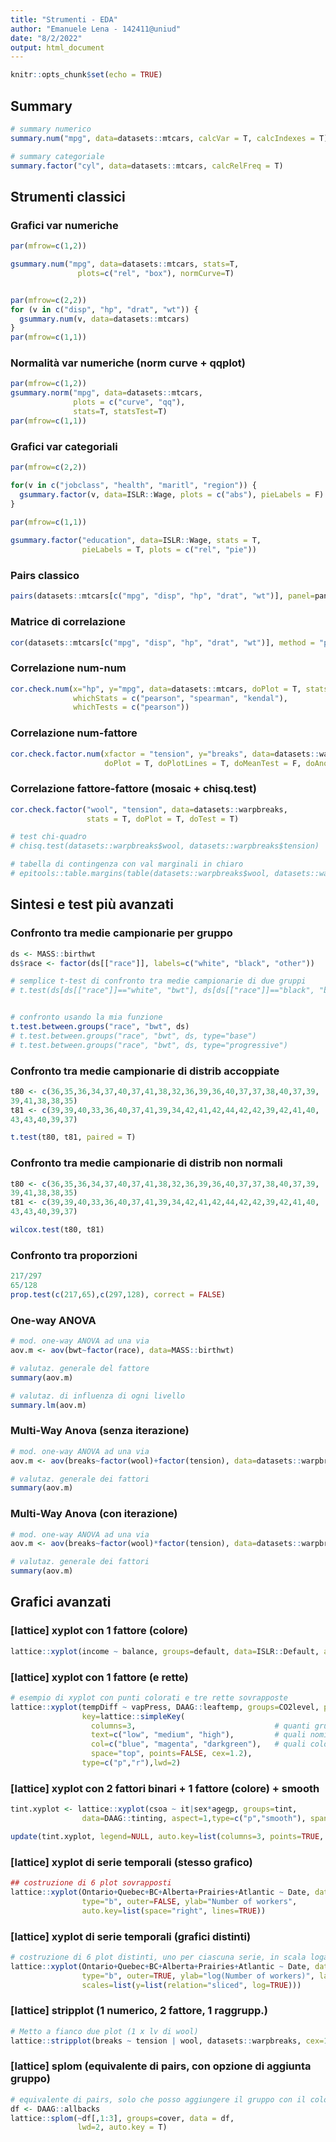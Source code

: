 ```yaml
---
title: "Strumenti - EDA"
author: "Emanuele Lena - 142411@uniud"
date: "8/2/2022"
output: html_document
---
```


```r
knitr::opts_chunk$set(echo = TRUE)
```


## Summary

```r
# summary numerico
summary.num("mpg", data=datasets::mtcars, calcVar = T, calcIndexes = T)

# summary categoriale
summary.factor("cyl", data=datasets::mtcars, calcRelFreq = T)


```


## Strumenti classici

### Grafici var numeriche

```r
par(mfrow=c(1,2))

gsummary.num("mpg", data=datasets::mtcars, stats=T, 
               plots=c("rel", "box"), normCurve=T)


par(mfrow=c(2,2))
for (v in c("disp", "hp", "drat", "wt")) {
  gsummary.num(v, data=datasets::mtcars)
}
par(mfrow=c(1,1))

```

### Normalità var numeriche (norm curve + qqplot)

```r
par(mfrow=c(1,2))
gsummary.norm("mpg", data=datasets::mtcars, 
              plots = c("curve", "qq"), 
              stats=T, statsTest=T)
par(mfrow=c(1,1))
```

### Grafici var categoriali

```r
par(mfrow=c(2,2))

for(v in c("jobclass", "health", "maritl", "region")) {
  gsummary.factor(v, data=ISLR::Wage, plots = c("abs"), pieLabels = F)
}
  
par(mfrow=c(1,1))

gsummary.factor("education", data=ISLR::Wage, stats = T, 
                pieLabels = T, plots = c("rel", "pie"))

```

### Pairs classico

```r
pairs(datasets::mtcars[c("mpg", "disp", "hp", "drat", "wt")], panel=panel.smooth)
```

### Matrice di correlazione
```r
cor(datasets::mtcars[c("mpg", "disp", "hp", "drat", "wt")], method = "pearson")
```

### Correlazione num-num

```r
cor.check.num(x="hp", y="mpg", data=datasets::mtcars, doPlot = T, stats = T, 
              whichStats = c("pearson", "spearman", "kendal"), 
              whichTests = c("pearson"))
```

### Correlazione num-fattore

```r
cor.check.factor.num(xfactor = "tension", y="breaks", data=datasets::warpbreaks, 
                     doPlot = T, doPlotLines = T, doMeanTest = F, doAnova = T, stats=T)
```


### Correlazione fattore-fattore (mosaic + chisq.test)

```r
cor.check.factor("wool", "tension", data=datasets::warpbreaks, 
                 stats = T, doPlot = T, doTest = T)

# test chi-quadro
# chisq.test(datasets::warpbreaks$wool, datasets::warpbreaks$tension)

# tabella di contingenza con val marginali in chiaro
# epitools::table.margins(table(datasets::warpbreaks$wool, datasets::warpbreaks$tension))
```


## Sintesi e test più avanzati


### Confronto tra medie campionarie per gruppo

```r
ds <- MASS::birthwt
ds$race <- factor(ds[["race"]], labels=c("white", "black", "other"))

# semplice t-test di confronto tra medie campionarie di due gruppi
# t.test(ds[ds[["race"]]=="white", "bwt"], ds[ds[["race"]]=="black", "bwt"])


# confronto usando la mia funzione
t.test.between.groups("race", "bwt", ds)
# t.test.between.groups("race", "bwt", ds, type="base")
# t.test.between.groups("race", "bwt", ds, type="progressive")

```


### Confronto tra medie campionarie di distrib accoppiate

```r
t80 <- c(36,35,36,34,37,40,37,41,38,32,36,39,36,40,37,37,38,40,37,39,
39,41,38,38,35)
t81 <- c(39,39,40,33,36,40,37,41,39,34,42,41,42,44,42,42,39,42,41,40,
43,43,40,39,37)

t.test(t80, t81, paired = T)
```


### Confronto tra medie campionarie di distrib non normali

```r
t80 <- c(36,35,36,34,37,40,37,41,38,32,36,39,36,40,37,37,38,40,37,39,
39,41,38,38,35)
t81 <- c(39,39,40,33,36,40,37,41,39,34,42,41,42,44,42,42,39,42,41,40,
43,43,40,39,37)

wilcox.test(t80, t81)
```

### Confronto tra proporzioni

```r
217/297
65/128
prop.test(c(217,65),c(297,128), correct = FALSE)
```

### One-way ANOVA

```r
# mod. one-way ANOVA ad una via
aov.m <- aov(bwt~factor(race), data=MASS::birthwt)

# valutaz. generale del fattore
summary(aov.m) 

# valutaz. di influenza di ogni livello 
summary.lm(aov.m) 
```

### Multi-Way Anova (senza iterazione)

```r
# mod. one-way ANOVA ad una via
aov.m <- aov(breaks~factor(wool)+factor(tension), data=datasets::warpbreaks)

# valutaz. generale dei fattori
summary(aov.m) 

```

### Multi-Way Anova (con iterazione)

```r
# mod. one-way ANOVA ad una via
aov.m <- aov(breaks~factor(wool)*factor(tension), data=datasets::warpbreaks)

# valutaz. generale dei fattori
summary(aov.m) 
```

## Grafici avanzati

### [lattice] xyplot con 1 fattore (colore)

```r
lattice::xyplot(income ~ balance, groups=default, data=ISLR::Default, auto.key=list(columns=2))
```

### [lattice] xyplot con 1 fattore (e rette)

```r
# esempio di xyplot con punti colorati e tre rette sovrapposte
lattice::xyplot(tempDiff ~ vapPress, DAAG::leaftemp, groups=CO2level, pch=19, 
                key=lattice::simpleKey(
                  columns=3,                               # quanti gruppi 
                  text=c("low", "medium", "high"),         # quali nomi nella legenda per i gruppi
                  col=c("blue", "magenta", "darkgreen"),   # quali colori per i gruppi
                  space="top", points=FALSE, cex=1.2), 
                type=c("p","r"),lwd=2)
```

### [lattice] xyplot con 2 fattori binari + 1 fattore (colore) + smooth

```r
tint.xyplot <- lattice::xyplot(csoa ~ it|sex*agegp, groups=tint,
                data=DAAG::tinting, aspect=1,type=c("p","smooth"), span=1.25)

update(tint.xyplot, legend=NULL, auto.key=list(columns=3, points=TRUE, lines=TRUE))
```

### [lattice] xyplot di serie temporali (stesso grafico)
```r
## costruzione di 6 plot sovrapposti
lattice::xyplot(Ontario+Quebec+BC+Alberta+Prairies+Atlantic ~ Date, data=DAAG::jobs,
                type="b", outer=FALSE, ylab="Number of workers",
                auto.key=list(space="right", lines=TRUE))
```

### [lattice] xyplot di serie temporali (grafici distinti)

```r
# costruzione di 6 plot distinti, uno per ciascuna serie, in scala logaritmica
lattice::xyplot(Ontario+Quebec+BC+Alberta+Prairies+Atlantic ~ Date, data=DAAG::jobs, 
                type="b", outer=TRUE, ylab="log(Number of workers)", layout=c(3,2),
                scales=list(y=list(relation="sliced", log=TRUE)))
```

### [lattice] stripplot (1 numerico, 2 fattore, 1 raggrupp.)

```r
# Metto a fianco due plot (1 x lv di wool)
lattice::stripplot(breaks ~ tension | wool, datasets::warpbreaks, cex=1.2, pch=16)
```

### [lattice] splom (equivalente di pairs, con opzione di aggiunta gruppo)

```r
# equivalente di pairs, solo che posso aggiungere il gruppo con il colore
df <- DAAG::allbacks
lattice::splom(~df[,1:3], groups=cover, data = df, 
               lwd=2, auto.key = T)
```

